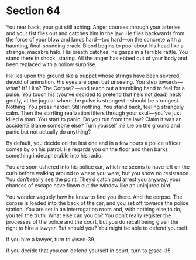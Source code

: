 # Section 64 {#sec-64}

You rear back, your gut still aching. Anger courses through your arteries and your fist flies out and catches him in the jaw. He flies backwards from the force of your blow and lands hard—too hard—on the concrete with a haunting, final-sounding crack. Blood begins to pool about his head like a strange, macabre halo. His breath catches, he gasps in a terrible rattle. You stand there in shock, staring. All the anger has ebbed out of your body and been replaced with a hollow surprise. 

He lies upon the ground like a puppet whose strings have been severed, devoid of animation. His eyes are open but unseeing. You step towards—what? It? Him? The Corpse? —and reach out a trembling hand to feel for a pulse. You touch his (you’ve decided to pretend that he’s not dead) neck gently, at the jugular where the pulse is strongest—should be strongest. Nothing. You press harder. Still nothing. You stand back, feeling strangely calm. Then the startling realization filters through your skull—you’ve just killed a man. You start to panic. Do you run from the law? Claim it was an accident? Blame someone else? Turn yourself in? Lie on the ground and panic but not actually do anything? 

By default, you decide on the last one and in a few hours a police officer comes by on his patrol. He regards you on the floor and then barks something indecipherable into his radio.

You are soon ushered into his police car, which he seems to have left on the curb before walking around to where you were, but you show no resistance. You don’t really see the point. They’d catch and arrest you anyway; your chances of escape have flown out the window like an uninjured bird. 

You wonder vaguely how he knew to find you there. And the corpse. The corpse is loaded into the back of the car, and you set off towards the police station. You are set in an interrogation room and, with nothing else to do, you tell the truth. What else can you do? You don’t really register the processes of the police and the court, but you do recall being given the right to hire a lawyer. But should you? You might be able to defend yourself. 

If you hire a lawyer, turn to @sec-39.

If you decide that you can defend yourself in court, turn to @sec-35.
 
